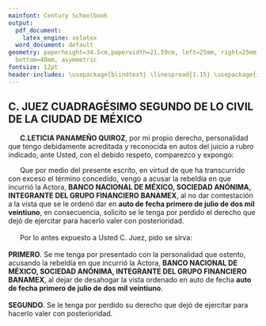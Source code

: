 ```yaml
---
mainfont: Century Schoolbook
output:
  pdf_document:
    latex_engine: xelatex
  word_document: default
geometry: paperheight=34.5cm,paperwidth=21.59cm, left=25mm, right=25mm, top=50.8mm,
  bottom=40mm, asymmetric
fontsize: 12pt
header-includes: \usepackage{blindtext} \linespread{1.15} \usepackage{indentfirst}
---
```

\begin{flushright}
\begin{minipage}{.5\linewidth}\bfseries
BANCO NACIONAL DE MÉXICO SOCIEDAD ANÓNIMA, INTEGRANTE DEL GRUPO FINANCIERO BANAMEX
\begin{center}
VS
\end{center}
LETICIA PANAMEÑO QUIROZ

Asunto: Rebeldía Actora Juicio Especial Hipotecario

Expediente:708/2018

Secretaría “B”
\end{minipage}
\end{flushright}

## C. JUEZ CUADRAGÉSIMO SEGUNDO DE LO CIVIL DE LA CIUDAD DE MÉXICO

&nbsp;&nbsp;&nbsp;&nbsp;&nbsp;&nbsp;**C.LETICIA PANAMEÑO QUIROZ**, por mi propio derecho, personalidad que tengo debidamente acreditada y reconocida en autos del juicio a rubro indicado, ante Usted, con el debido respeto, comparezco y expongo:

&nbsp;&nbsp;&nbsp;&nbsp;&nbsp;&nbsp;Que por medio del presente escrito, en virtud de que ha transcurrido con exceso el término concedido, vengo a acusar la rebeldía en que incurrió la Actora, **BANCO NACIONAL DE MÉXICO, SOCIEDAD ANÓNIMA, INTEGRANTE DEL GRUPO FINANCIERO BANAMEX**, al no dar contestación a la vista que se le ordenó dar en **auto de fecha primero de julio de dos mil veintiuno**, en consecuencia, solicito se le tenga por perdido el derecho que dejó de ejercitar para hacerlo valer con posterioridad.
\
\
&nbsp;&nbsp;&nbsp;&nbsp;&nbsp;&nbsp;Por lo antes expuesto a Usted C. Juez, pido se sirva: 
\
\
**PRIMERO**. Se me tenga por presentado con la personalidad que ostento, acusando la rebeldía en que incurrió la Actora, **BANCO NACIONAL DE MÉXICO, SOCIEDAD ANÓNIMA, INTEGRANTE DEL GRUPO FINANCIERO BANAMEX**, al dejar de desahogar la vista ordenado en auto de fecha **auto de fecha primero de julio de dos mil veintiuno**.
\
\
**SEGUNDO**. Se le tenga por perdido su derecho que dejó de ejercitar para hacerlo valer con posterioridad.

\begin{center}\bfseries
PROTESTO LO NECESARIO
\end{center}
\begin{center}\bfseries
LETICIA PANAMEÑO QUIROZ

Ciudad de México a 13 de julio de 2021
\end{center}
